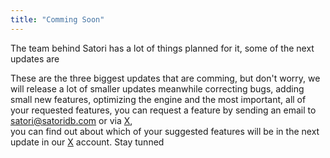 ```yaml
---
title: "Comming Soon"
---
```


The team behind Satori has a lot of things planned for it, some of the next updates are

<Steps>
  <Step title="Expanded AI capabilities">
    
  </Step>
  <Step title="Time-Series capabilities">
    
  </Step>
  <Step title="Plugin store">
    
  </Step>
</Steps>

These are the three biggest updates that are comming, but don't worry, we will release a lot of smaller updates meanwhile correcting bugs, adding small new features, optimizing the engine and the most important, all of your requested features, you can request a feature by sending an email to [satori@satoridb.com](mailto:satori@satoridb.com?subject=Feature%20Request) or via [X](x.com/sv_cu_2310),\
you can find out about which of your suggested features will be in the next update in our [X](x.com/sv_cu_2310) account. Stay tunned